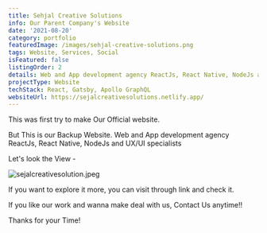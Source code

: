```yaml
---
title: Sehjal Creative Solutions
info: Our Parent Company's Website
date: '2021-08-20'
category: portfolio
featuredImage: /images/sehjal-creative-solutions.png
tags: Website, Services, Social
isFeatured: false
listingOrder: 2
details: Web and App development agency ReactJs, React Native, NodeJs and UX/UI specialists.
projectType: Website
techStack: React, Gatsby, Apollo GraphQL
websiteUrl: https://sejalcreativesolutions.netlify.app/
---
```


This was first try to make Our Official website.

But This is our Backup Website.
Web and App development agency ReactJs, React Native, NodeJs and UX/UI specialists

Let's look the View -

![sejalcreativesolution.jpeg](../images/sejalcreativesolutions.jpeg)

If you want to explore it more, you can visit through link and check it.

If you like our work and wanna make deal with us, Contact Us anytime!!

Thanks for your Time!
